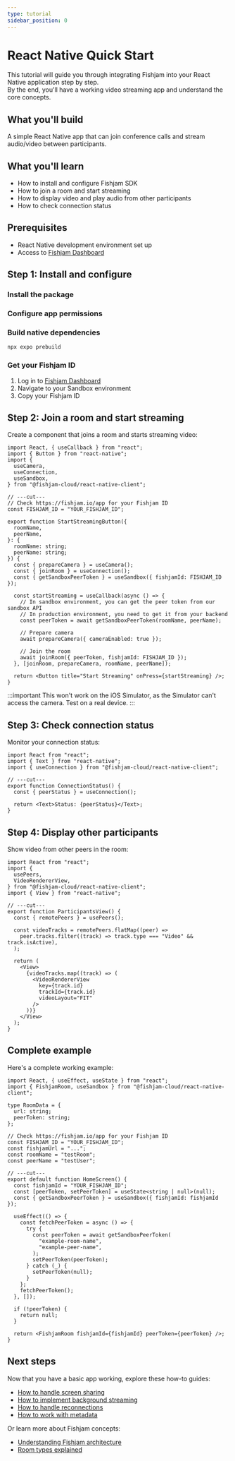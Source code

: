 ```yaml
---
type: tutorial
sidebar_position: 0
---
```



# React Native Quick Start

This tutorial will guide you through integrating Fishjam into your React Native application step by step.  
By the end, you'll have a working video streaming app and understand the core concepts.

## What you'll build

A simple React Native app that can join conference calls and stream audio/video between participants.

## What you'll learn

- How to install and configure Fishjam SDK
- How to join a room and start streaming
- How to display video and play audio from other participants
- How to check connection status

## Prerequisites

- React Native development environment set up
- Access to [Fishjam Dashboard](https://fishjam.io/app)

## Step 1: Install and configure

### Install the package

<InstallPackage />

### Configure app permissions

<ConfigurePermissions />

### Build native dependencies

```bash
npx expo prebuild
```

### Get your Fishjam ID

1. Log in to [Fishjam Dashboard](https://fishjam.io/app)
2. Navigate to your Sandbox environment
3. Copy your Fishjam ID

## Step 2: Join a room and start streaming

Create a component that joins a room and starts streaming video:

```tsx
import React, { useCallback } from "react";
import { Button } from "react-native";
import {
  useCamera,
  useConnection,
  useSandbox,
} from "@fishjam-cloud/react-native-client";

// ---cut---
// Check https://fishjam.io/app for your Fishjam ID
const FISHJAM_ID = "YOUR_FISHJAM_ID";

export function StartStreamingButton({
  roomName,
  peerName,
}: {
  roomName: string;
  peerName: string;
}) {
  const { prepareCamera } = useCamera();
  const { joinRoom } = useConnection();
  const { getSandboxPeerToken } = useSandbox({ fishjamId: FISHJAM_ID });

  const startStreaming = useCallback(async () => {
    // In sandbox environment, you can get the peer token from our sandbox API
    // In production environment, you need to get it from your backend
    const peerToken = await getSandboxPeerToken(roomName, peerName);

    // Prepare camera
    await prepareCamera({ cameraEnabled: true });

    // Join the room
    await joinRoom({ peerToken, fishjamId: FISHJAM_ID });
  }, [joinRoom, prepareCamera, roomName, peerName]);

  return <Button title="Start Streaming" onPress={startStreaming} />;
}
```

:::important
This won't work on the iOS Simulator, as the Simulator can't access the camera. Test on a real device.
:::

## Step 3: Check connection status

Monitor your connection status:

```tsx
import React from "react";
import { Text } from "react-native";
import { useConnection } from "@fishjam-cloud/react-native-client";

// ---cut---
export function ConnectionStatus() {
  const { peerStatus } = useConnection();

  return <Text>Status: {peerStatus}</Text>;
}
```

## Step 4: Display other participants

Show video from other peers in the room:

```tsx
import React from "react";
import {
  usePeers,
  VideoRendererView,
} from "@fishjam-cloud/react-native-client";
import { View } from "react-native";

// ---cut---
export function ParticipantsView() {
  const { remotePeers } = usePeers();

  const videoTracks = remotePeers.flatMap((peer) =>
    peer.tracks.filter((track) => track.type === "Video" && track.isActive),
  );

  return (
    <View>
      {videoTracks.map((track) => (
        <VideoRendererView
          key={track.id}
          trackId={track.id}
          videoLayout="FIT"
        />
      ))}
    </View>
  );
}
```

## Complete example

Here's a complete working example:

```tsx
import React, { useEffect, useState } from "react";
import { FishjamRoom, useSandbox } from "@fishjam-cloud/react-native-client";

type RoomData = {
  url: string;
  peerToken: string;
};

// Check https://fishjam.io/app for your Fishjam ID
const FISHJAM_ID = "YOUR_FISHJAM_ID";
const fishjamUrl = "...";
const roomName = "testRoom";
const peerName = "testUser";

// ---cut---
export default function HomeScreen() {
  const fishjamId = "YOUR_FISHJAM_ID";
  const [peerToken, setPeerToken] = useState<string | null>(null);
  const { getSandboxPeerToken } = useSandbox({ fishjamId: fishjamId });

  useEffect(() => {
    const fetchPeerToken = async () => {
      try {
        const peerToken = await getSandboxPeerToken(
          "example-room-name",
          "example-peer-name",
        );
        setPeerToken(peerToken);
      } catch (_) {
        setPeerToken(null);
      }
    };
    fetchPeerToken();
  }, []);

  if (!peerToken) {
    return null;
  }

  return <FishjamRoom fishjamId={fishjamId} peerToken={peerToken} />;
}
```

## Next steps

Now that you have a basic app working, explore these how-to guides:

- [How to handle screen sharing](../how-to/react-native/screensharing)
- [How to implement background streaming](../how-to/react-native/background-streaming)
- [How to handle reconnections](../how-to/react-native/reconnection-handling)
- [How to work with metadata](../how-to/react-native/metadata-and-broadcasting)

Or learn more about Fishjam concepts:

- [Understanding Fishjam architecture](../explanation/architecture)
- [Room types explained](../explanation/room-types)
